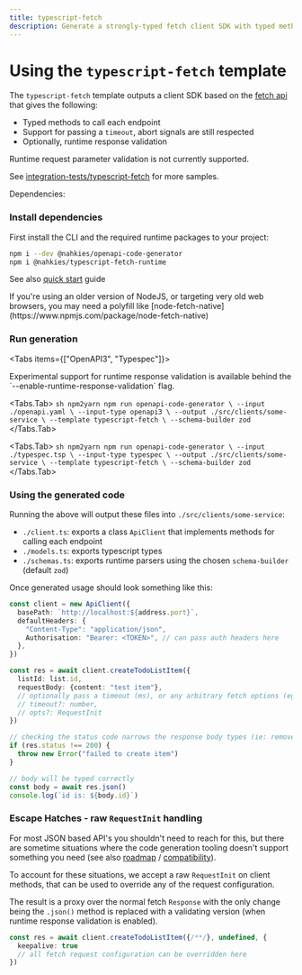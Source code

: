 ```yaml
---
title: typescript-fetch
description: Generate a strongly-typed fetch client SDK with typed methods, timeout support, and optional runtime response validation for your OpenAPI or TypeSpec definitions.
---
```



# Using the `typescript-fetch` template

The `typescript-fetch` template outputs a client SDK based on the [fetch api](https://developer.mozilla.org/en-US/docs/Web/API/Fetch_API) that gives the following:

- Typed methods to call each endpoint
- Support for passing a `timeout`, abort signals are still respected
- Optionally, runtime response validation

Runtime request parameter validation is not currently supported.

See [integration-tests/typescript-fetch](https://github.com/mnahkies/openapi-code-generator/tree/main/integration-tests/typescript-fetch) for more samples.

Dependencies:

### Install dependencies
First install the CLI and the required runtime packages to your project:
```sh npm2yarn
npm i --dev @nahkies/openapi-code-generator
npm i @nahkies/typescript-fetch-runtime
```

See also [quick start](../../getting-started/quick-start) guide

<Callout emoji="💡">
  If you're using an older version of NodeJS, or targeting very old web browsers,
  you may need a polyfill like [node-fetch-native](https://www.npmjs.com/package/node-fetch-native)
</Callout>

### Run generation
<Tabs items={["OpenAPI3", "Typespec"]}>

  <Callout emoji="💡">
    Experimental support for runtime response validation is available behind the `--enable-runtime-response-validation`
    flag.
  </Callout>

  <Tabs.Tab>
    ```sh npm2yarn
    npm run openapi-code-generator \
      --input ./openapi.yaml \
      --input-type openapi3 \
      --output ./src/clients/some-service \
      --template typescript-fetch \
      --schema-builder zod
    ```
  </Tabs.Tab>

  <Tabs.Tab>
    ```sh npm2yarn
    npm run openapi-code-generator \
      --input ./typespec.tsp \
      --input-type typespec \
      --output ./src/clients/some-service \
      --template typescript-fetch \
      --schema-builder zod
    ```
  </Tabs.Tab>
</Tabs>

### Using the generated code
Running the above will output these files into `./src/clients/some-service`:

- `./client.ts`: exports a class `ApiClient` that implements methods for calling each endpoint
- `./models.ts`: exports typescript types
- `./schemas.ts`: exports runtime parsers using the chosen `schema-builder` (default `zod`)

Once generated usage should look something like this:

```typescript
const client = new ApiClient({
  basePath: `http://localhost:${address.port}`,
  defaultHeaders: {
    "Content-Type": "application/json",
    Authorisation: "Bearer: <TOKEN>", // can pass auth headers here
  },
})

const res = await client.createTodoListItem({
  listId: list.id,
  requestBody: {content: "test item"},
  // optionally pass a timeout (ms), or any arbitrary fetch options (eg: an abort signal)
  // timeout?: number,
  // opts?: RequestInit
})

// checking the status code narrows the response body types (ie: remove error types from the type union)
if (res.status !== 200) {
  throw new Error("failed to create item")
}

// body will be typed correctly
const body = await res.json()
console.log(`id is: ${body.id}`)
```

### Escape Hatches - raw `RequestInit` handling
For most JSON based API's you shouldn't need to reach for this, but there are sometime situations where the
code generation tooling doesn't support something you need (see also [roadmap](/overview/roadmap) / [compatibility](/overview/compatibility)).

To account for these situations, we accept a raw `RequestInit` on client methods, that can be used
to override any of the request configuration.

The result is a proxy over the normal fetch `Response` with the only change being the `.json()` method is replaced
with a validating version (when runtime response validation is enabled).

```typescript
const res = await client.createTodoListItem({/**/}, undefined, {
  keepalive: true
  // all fetch request configuration can be overridden here
})
```
